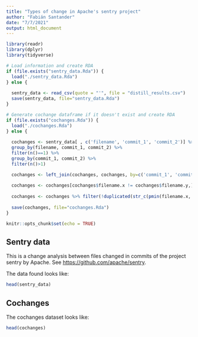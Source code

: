 ```yaml
---
title: "Types of change in Apache's sentry project"
author: "Fabián Santander"
date: "7/7/2021"
output: html_document
---
```


```r
library(readr)
library(dplyr)
library(tidyverse)

# Load information and create RDA
if (file.exists("sentry_data.Rda")) {
  load("./sentry_data.Rda")
} else {
  
  sentry_data <- read_csv(quote = "'", file = "distill_results.csv")
  save(sentry_data, file="sentry_data.Rda")
}

# Generate cochange dataframe if it doesn't exist and create RDA
if (file.exists("cochanges.Rda")) {
  load("./cochanges.Rda")
} else {
  
  cochanges <- sentry_data[ , c('filename', 'commit_1', 'commit_2')] %>%
  group_by(filename, commit_1, commit_2) %>%
  filter(n()==1) %>%
  group_by(commit_1, commit_2) %>%
  filter(n()>1)

  cochanges <- left_join(cochanges, cochanges, by=c('commit_1', 'commit_2'))
  
  cochanges <- cochanges[cochanges$filename.x != cochanges$filename.y,]
  
  cochanges <- cochanges %>% filter(!duplicated(str_c(pmin(filename.x, filename.y), pmax(filename.x, filename.y) )))
  
  save(cochanges, file="cochanges.Rda")
}

knitr::opts_chunk$set(echo = TRUE)

```

## Sentry data

This is a change analysis between files changed in commits of the project sentry by Apache. See <https://github.com/apache/sentry>.

The data found looks like:

```r
head(sentry_data)
```

## Cochanges

The cochanges dataset looks like:

```r
head(cochanges)
```

